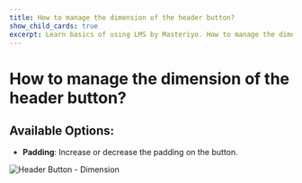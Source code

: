 ---
title: How to manage the dimension of the header button?
show_child_cards: true
excerpt: Learn basics of using LMS by Masteriyo. How to manage the dimension of the header button.
---

# How to manage the dimension of the header button?

## Available Options:

- **Padding**: Increase or decrease the padding on the button.

![Header Button - Dimension](https://user-images.githubusercontent.com/109593521/183477554-44637637-55ea-4e16-a854-dc07eae2f17e.png)


